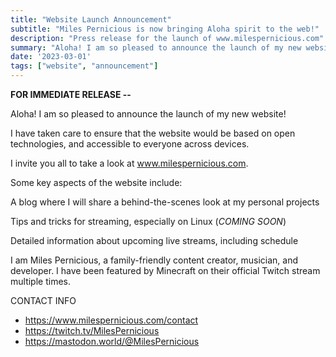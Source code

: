 ```yaml
---
title: "Website Launch Announcement"
subtitle: "Miles Pernicious is now bringing Aloha spirit to the web!"
description: "Press release for the launch of www.milespernicious.com"
summary: "Aloha! I am so pleased to announce the launch of my new website! I have taken care to ensure that the website would be..."
date: '2023-03-01'
tags: ["website", "announcement"]
---
```


**FOR IMMEDIATE RELEASE --**

Aloha! I am so pleased to announce the launch of my new website!

I have taken care to ensure that the website would be based on open technologies, and accessible to everyone across devices.

I invite you all to take a look at www.milespernicious.com.

Some key aspects of the website include:

A blog where I will share a behind-the-scenes look at my personal projects

Tips and tricks for streaming, especially on Linux (*COMING SOON*)

Detailed information about upcoming live streams, including schedule

I am Miles Pernicious, a family-friendly content creator, musician, and developer. I have been featured by Minecraft on their official Twitch stream multiple times.

CONTACT INFO

* https://www.milespernicious.com/contact
* https://twitch.tv/MilesPernicious
* https://mastodon.world/@MilesPernicious
